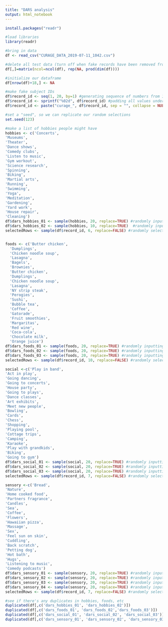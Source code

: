 ```yaml
---
title: "DARS analysis"
output: html_notebook
---
```


```r
install.packages("readr")
```


```r

#load libraries
library(readr)

#bring in data
df <- read_csv("CURAGE_DATA_2019-07-11_1042.csv")

```



```r

#delete all test data (turn off when fake records have been removed from database)
df[,]=matrix(ncol=ncol(df), rep(NA, prod(dim(df))))

#initialize our dataframe
df[nrow(df)+18,] <- NA

#make fake subject IDs
df$record_id <- seq(1, 20, by=1) #generating sequence of numbers from 1 to 20
df$record_id <- sprintf("%02d", df$record_id) #padding all values under record_id column to 2 digits
df$record_id <- paste("curage_", df$record_id, sep = "", collapse = NULL) #concatenate "curage_id" with existing 2 didgit record id's 1 - 20

#set a "seed", so we can replicate our random selections
set.seed(123)

#make a list of hobbies people might have
hobbies <- c('Concerts',
'Museums',
'Theater',
'Dance shows',
'Comedy clubs',
'Listen to music',
'Gym workout',
'Science research',
'Spinning',
'Biking',
'Martial arts',
'Running',
'Swimming',
'Yoga',
'Meditation',
'Gardening',
'Yard work',
'House repair',
'Cleaning')
df$dars_hobbies_01 <- sample(hobbies, 20, replace=TRUE) #randomly inputting hobbies from list into "dars_hobbies_01" column
df$dars_hobbies_02 <- sample(hobbies, 10, replace=TRUE)  #randomly inputting hobbies from list into "dars_hobbies_02" column
selectedRows <- sample(df$record_id, 6, replace=FALSE) #randomly select 6 record IDs


foods <- c('Butter chicken',
  'Dumplings',
  'Chicken noodle soup',
  'Lasagna', 
  'Bagels', 
  'Brownies', 
  'Butter chicken', 
  'Dumplings', 
  'Chicken noodle soup', 
  'Lasagna', 
  'NY strip steak', 
  'Perogies', 
  'Sushi', 
  'Bubble tea', 
  'Coffee', 
  'Gatorade', 
  'Fruit smoothies', 
  'Margaritas', 
  'Red wine', 
  'Coca-cola', 
  'Chocolate milk', 
  'Orange juice')
df$dars_foods_01 <- sample(foods, 20, replace=TRUE) #randomly inputting foods from list into "dars_foods_01" column
df$dars_foods_02 <- sample(foods, 20, replace=TRUE) #randomly inputting foods from list into "dars_foods_02" column
df$dars_foods_03 <- sample(foods, 20, replace=TRUE) #randomly inputting foods from list into "dars_foods_03" column
selectedRows <- sample(df$record_id, 10, replace=FALSE) #randomly select 10 record IDs

social <-c('Play in band',
'Act in play', 
'Going dancing',
'Going to concerts',
'House party',
'Going to plays',
'Dance classes',
'Art exhibits',
'Meet new people',
'Bowling',
'Cards',
'Chess',
'Shopping',
'Playing pool',
'Cottage trips',
'Camping',
'Karaoke',
'Play with grandkids',
'Biking',
'Going to gym')
df$dars_social_01 <- sample(social, 20, replace=TRUE) #randomly inputting foods from list into "dars_social_01" column
df$dars_social_02 <- sample(social, 20, replace=TRUE) #randomly inputting foods from list into "dars_social_02" column
df$dars_social_03 <- sample(social, 20, replace=TRUE) #randomly inputting foods from list into "dars_social_03" column
selectedRows <- sample(df$record_id, 7, replace=FALSE) #randomly select 10 record IDs

sensory <-c('Bread', 
'Nature', 
'Home cooked food', 
'Partners fragrance', 
'Candles', 
'Sea', 
'Coffee', 
'Flowers', 
'Hawaiian pizza', 
'Massage', 
'Sex', 
'Feel sun on skin', 
'Cuddling', 
'Back scratch', 
'Petting dog', 
'Hot bath', 
'Hugs', 
'Listening to music', 
'Comedy podcasts')
df$dars_sensory_01 <- sample(sensory, 20, replace=TRUE) #randomly inputting sensory from list into "dars_sensory_01" column
df$dars_sensory_02 <- sample(sensory, 20, replace=TRUE) #randomly inputting sensory from list into "dars_sensory_02" column
df$dars_sensory_03 <- sample(sensory, 20, replace=TRUE) #randomly inputting sensory from list into "dars_sensory_03" column
df$dars_sensory_04 <- sample(sensory, 20, replace=TRUE) #randomly inputting sensory from list into "dars_sensory_04" column
selectedRows <- sample(df$record_id, 7, replace=FALSE) #randomly select 10 record IDs


```


```r

#see if there's any duplicates in hobbies, foods, etc
duplicated(df[,c('dars_hobbies_01', 'dars_hobbies_02')]) 
duplicated(df[,c('dars_foods_01', 'dars_foods_02','dars_foods_03')])
duplicated(df[,c('dars_social_01', 'dars_social_02', 'dars_social_03')])
duplicated(df[,c('dars_sensory_01', 'dars_sensory_02', 'dars_sensory_03', 'dars_sensory_04')])

```

